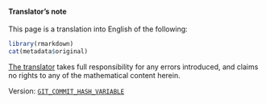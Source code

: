 #### Translator's note {.unlisted .unnumbered}

This page is a translation into English of the following:

::: {.original-citation}
```r
library(rmarkdown)
cat(metadata$original)
```
:::

[The translator](https://thosgood.com) takes full responsibility for any errors introduced, and claims no rights to any of the mathematical content herein.

Version: [`GIT_COMMIT_HASH_VARIABLE`](https://github.com/thosgood/translations/commit/GIT_COMMIT_HASH_VARIABLE)